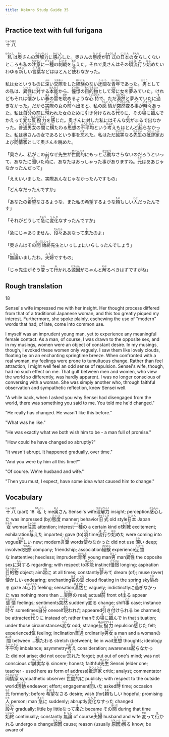 ```yaml
---
title: Kokoro Study Guide 35
---
```


## Practice text with full furigana

<p>
<ruby><rb>十八</rb><rt>じゅうはち</rt></ruby>
</p>

<p>
<ruby><rb>私</rb><rt>わたくし</rt></ruby>は<ruby><rb>奥</rb><rt>おく</rt></ruby>さんの<ruby><rb>理解力</rb><rt>りかいりょく</rt></ruby>に<ruby><rb>感心</rb><rt>かんしん</rt></ruby>した。奥さんの<ruby><rb>態度</rb><rt>たいど</rt></ruby>が<ruby><rb>旧式</rb><rt>きゅうしき</rt></ruby>の<ruby><rb>日本</rb><rt>にほん</rt></ruby>の<ruby><rb>女</rb><rt>おんな</rt></ruby>らしくないところも私の<ruby><rb>注意</rb><rt>ちゅうい</rt></ruby>に<ruby><rb>一種</rb><rt>いっしゅ</rt></ruby>の<ruby><rb>刺戟</rb><rt>しげき</rt></ruby>を<ruby><rb>与</rb><rt>あた</rt></ruby>えた。それで奥さんはその<ruby><rb>頃</rb><rt>ころ</rt></ruby><ruby><rb>流行</rb><rt>はや</rt></ruby>り<ruby><rb>始</rb><rt>はじ</rt></ruby>めたいわゆる<ruby><rb>新</rb><rt>あたら</rt></ruby>しい<ruby><rb>言葉</rb><rt>ことば</rt></ruby>などはほとんど<ruby><rb>使</rb><rt>つか</rt></ruby>わなかった。
</p>

<p>
私は女というものに<ruby><rb>深</rb><rt>ふか</rt></ruby>い<ruby><rb>交際</rb><rt>つきあい</rt></ruby>をした<ruby><rb>経験</rb><rt>けいけん</rt></ruby>のない<ruby><rb>迂闊</rb><rt>うかつ</rt></ruby>な<ruby><rb>青年</rb><rt>せいねん</rt></ruby>であった。<ruby><rb>男</rb><rt>おとこ</rt></ruby>としての私は、<ruby><rb>異性</rb><rt>いせい</rt></ruby>に<ruby><rb>対</rb><rt>たい</rt></ruby>する<ruby><rb>本能</rb><rt>ほんのう</rt></ruby>から、<ruby><rb>憧憬</rb><rt>どうけい</rt></ruby>の<ruby><rb>目的物</rb><rt>もくてきぶつ</rt></ruby>として<ruby><rb>常</rb><rt>つね</rt></ruby>に女を<ruby><rb>夢</rb><rt>ゆめ</rt></ruby>みていた。けれどもそれは<ruby><rb>懐</rb><rt>なつ</rt></ruby>かしい<ruby><rb>春</rb><rt>はる</rt></ruby>の<ruby><rb>雲</rb><rt>くも</rt></ruby>を<ruby><rb>眺</rb><rt>なが</rt></ruby>めるような<ruby><rb>心持</rb><rt>こころもち</rt></ruby>で、ただ<ruby><rb>漠然</rb><rt>ばくぜん</rt></ruby>と夢みていたに<ruby><rb>過</rb><rt>す</rt></ruby>ぎなかった。だから<ruby><rb>実際</rb><rt>じっさい</rt></ruby>の女の<ruby><rb>前</rb><rt>まえ</rt></ruby>へ<ruby><rb>出</rb><rt>で</rt></ruby>ると、私の<ruby><rb>感情</rb><rt>かんじょう</rt></ruby>が<ruby><rb>突然</rb><rt>とつぜん</rt></ruby><ruby><rb>変</rb><rt>かわ</rt></ruby>る<ruby><rb>事</rb><rt>こと</rt></ruby>が<ruby><rb>時々</rb><rt>ときどき</rt></ruby>あった。私は<ruby><rb>自分</rb><rt>じぶん</rt></ruby>の前に<ruby><rb>現</rb><rt>あら</rt></ruby>われた女のために<ruby><rb>引</rb><rt>ひ</rt></ruby>き<ruby><rb>付</rb><rt>つ</rt></ruby>けられる<ruby><rb>代</rb><rt>かわ</rt></ruby>りに、その<ruby><rb>場</rb><rt>ば</rt></ruby>に<ruby><rb>臨</rb><rt>のぞ</rt></ruby>んでかえって<ruby><rb>変</rb><rt>へん</rt></ruby>な<ruby><rb>反撥力</rb><rt>はんぱつりょく</rt></ruby>を<ruby><rb>感</rb><rt>かん</rt></ruby>じた。奥さんに対した私にはそんな<ruby><rb>気</rb><rt>き</rt></ruby>がまるで出なかった。<ruby><rb>普通</rb><rt>ふつう</rt></ruby><ruby><rb>男女</rb><rt>なんにょ</rt></ruby>の<ruby><rb>間</rb><rt>あいだ</rt></ruby>に<ruby><rb>横</rb><rt>よこ</rt></ruby>たわる<ruby><rb>思想</rb><rt>しそう</rt></ruby>の<ruby><rb>不平均</rb><rt>ふへいきん</rt></ruby>という<ruby><rb>考</rb><rt>かんが</rt></ruby>えもほとんど<ruby><rb>起</rb><rt>おこ</rt></ruby>らなかった。私は奥さんの女であるという事を<ruby><rb>忘</rb><rt>わす</rt></ruby>れた。私はただ<ruby><rb>誠実</rb><rt>せいじつ</rt></ruby>なる<ruby><rb>先生</rb><rt>せんせい</rt></ruby>の<ruby><rb>批評家</rb><rt>ひひょうか</rt></ruby>および<ruby><rb>同情家</rb><rt>どうじょうか</rt></ruby>として奥さんを眺めた。
</p>

<p>
「奥さん、私がこの前なぜ先生が<ruby><rb>世間的</rb><rt>せけんてき</rt></ruby>にもっと<ruby><rb>活動</rb><rt>かつどう</rt></ruby>なさらないのだろうといって、あなたに<ruby><rb>聞</rb><rt>き</rt></ruby>いた<ruby><rb>時</rb><rt>とき</rt></ruby>に、あなたはおっしゃった事がありますね。<ruby><rb>元</rb><rt>もと</rt></ruby>はああじゃなかったんだって」
</p>

「ええいいました。実際あんなじゃなかったんですもの」

「どんなだったんですか」

<p>
「あなたの<ruby><rb>希望</rb><rt>きぼう</rt></ruby>なさるような、また私の希望するような<ruby><rb>頼</rb><rt>たの</rt></ruby>もしい<ruby><rb>人</rb><rt>ひと</rt></ruby>だったんです」
</p>

<p>
「それがどうして<ruby><rb>急</rb><rt>きゅう</rt></ruby>に<ruby><rb>変化</rb><rt>へんか</rt></ruby>なすったんですか」
</p>

<p>
「急にじゃありません、<ruby><rb>段々</rb><rt>だんだん</rt></ruby>ああなって<ruby><rb>来</rb><rt>き</rt></ruby>たのよ」
</p>

<p>
「奥さんはその<ruby><rb>間</rb><rt>あいだ</rt></ruby><ruby><rb>始終</rb><rt>しじゅう</rt></ruby>先生といっしょにいらしったんでしょう」
</p>

<p>
「<ruby><rb>無論</rb><rt>むろん</rt></ruby>いましたわ。<ruby><rb>夫婦</rb><rt>ふうふ</rt></ruby>ですもの」
</p>

<p>
「じゃ先生がそう<ruby><rb>変</rb><rt>かわ</rt></ruby>って<ruby><rb>行</rb><rt>ゆ</rt></ruby>かれる<ruby><rb>源因</rb><rt>げんいん</rt></ruby>がちゃんと<ruby><rb>解</rb><rt>わか</rt></ruby>るべきはずですがね」
</p>


## Rough translation

18

Sensei's wife impressed me with her insight. Her thought process differed from that of a traditional Japanese woman, and this too greatly piqued my interest. Furthermore, she spoke plainly, eschewing the use of "modern" words that had, of late, come into common use.

I myself was an imprudent young man, yet to experience any meaningful female contact. As a man, of course, I was drawn to the opposite sex, and in my musings, women were an object of constant desire. In my musings, though, I evoked these women only vaguely. I saw them like lovely clouds, floating by on an enchanting springtime breeze. When confronted with a real woman, my feelings were prone to tumultuous change. Rather than feel attraction, I might well feel an odd sense of repulsion. Sensei's wife, though, had no such effect on me. That gulf between men and women, who view the world so differently, was hardly apparent. I was no longer conscious of conversing with a woman. She was simply another who, through faithful observation and sympathetic reflection, knew Sensei well.

"A while back, when I asked you why Sensei had disengaged from the world, there was something you said to me. You told me he'd changed."

"He really has changed. He wasn't like this before."

"What was he like."

"He was exactly what we both wish him to be - a man full of promise."

"How could he have changed so abruptly?"

"It wasn't abrupt. It happened gradually, over time."

"And you were by him all this time?"

"Of course. We're husband and wife."

"Then you must, I expect, have some idea what caused him to change."      


## Vocabulary

<p>
<span class="vocabstudy"><ruby><rb>十八</rb><rt>じゅうはち</rt></ruby>&nbsp;(part) 18</span>
<span class="vocabstudy"><ruby><rb>私</rb><rt>わたくし</rt></ruby>&nbsp;I; me</span><span class="vocabstudy"><ruby><rb>奥</rb><rt>おく</rt></ruby>さん&nbsp;Sensei's wife</span><span class="vocabstudy"><ruby><rb>理解力</rb><rt>りかいりょく</rt></ruby>&nbsp;insight; perception</span><span class="vocabstudy"><ruby><rb>感心</rb><rt>かんしん</rt></ruby>した&nbsp;was impressed (by)</span><span class="vocabstudy"><ruby><rb>態度</rb><rt>たいど</rt></ruby>&nbsp;manner; behavior</span><span class="vocabstudy"><ruby><rb>旧式</rb><rt>きゅうしき</rt></ruby>&nbsp;old style</span><span class="vocabstudy"><ruby><rb>日本</rb><rt>にほん</rt></ruby>&nbsp;Japan</span><span class="vocabstudy"><ruby><rb>女</rb><rt>おんな</rt></ruby>&nbsp;woman</span><span class="vocabstudy"><ruby><rb>注意</rb><rt>ちゅうい</rt></ruby>&nbsp;attention; interest</span><span class="vocabstudy"><ruby><rb>一種</rb><rt>いっしゅ</rt></ruby>の&nbsp;a certain kind of</span><span class="vocabstudy"><ruby><rb>刺戟</rb><rt>しげき</rt></ruby>&nbsp;excitement; exhilaration</span><span class="vocabstudy"><ruby><rb>与</rb><rt>あた</rt></ruby>えた&nbsp;imparted; gave (to)</span><span class="vocabstudy"><ruby><rb>頃</rb><rt>ころ</rt></ruby>&nbsp;time</span><span class="vocabstudy"><ruby><rb>流行</rb><rt>はや</rt></ruby>り<ruby><rb>始</rb><rt>はじ</rt></ruby>めた&nbsp;were coming into vogue</span><span class="vocabstudy"><ruby><rb>新</rb><rt>あたら</rt></ruby>しい&nbsp;new; modern</span><span class="vocabstudy"><ruby><rb>言葉</rb><rt>ことば</rt></ruby>&nbsp;words</span><span class="vocabstudy"><ruby><rb>使</rb><rt>つか</rt></ruby>わなかった&nbsp;did not use</span>
<span class="vocabstudy"><ruby><rb>深</rb><rt>ふか</rt></ruby>い&nbsp;deep; involved</span><span class="vocabstudy"><ruby><rb>交際</rb><rt>つきあい</rt></ruby>&nbsp;company; friendship; association</span><span class="vocabstudy"><ruby><rb>経験</rb><rt>けいけん</rt></ruby>&nbsp;experience</span><span class="vocabstudy"><ruby><rb>迂闊</rb><rt>うかつ</rt></ruby>な&nbsp;inattentive; heedless; imprudent</span><span class="vocabstudy"><ruby><rb>青年</rb><rt>せいねん</rt></ruby>&nbsp;young man</span><span class="vocabstudy"><ruby><rb>男</rb><rt>おとこ</rt></ruby>&nbsp;man</span><span class="vocabstudy"><ruby><rb>異性</rb><rt>いせい</rt></ruby>&nbsp;the opposite sex</span><span class="vocabstudy">に<ruby><rb>対</rb><rt>たい</rt></ruby>する&nbsp;regarding; with respect to</span><span class="vocabstudy"><ruby><rb>本能</rb><rt>ほんのう</rt></ruby>&nbsp;instinct</span><span class="vocabstudy"><ruby><rb>憧憬</rb><rt>どうけい</rt></ruby>&nbsp;longing; aspiration</span><span class="vocabstudy"><ruby><rb>目的物</rb><rt>もくてきぶつ</rt></ruby>&nbsp;object; aim</span><span class="vocabstudy"><ruby><rb>常</rb><rt>つね</rt></ruby>に&nbsp;at all times; constantly</span><span class="vocabstudy"><ruby><rb>夢</rb><rt>ゆめ</rt></ruby>みて&nbsp;dream (of); muse (over)</span><span class="vocabstudy"><ruby><rb>懐</rb><rt>なつ</rt></ruby>かしい&nbsp;endearing; enchanting</span><span class="vocabstudy"><ruby><rb>春</rb><rt>はる</rt></ruby>の<ruby><rb>雲</rb><rt>くも</rt></ruby>&nbsp;cloud floating in the spring sky</span><span class="vocabstudy"><ruby><rb>眺</rb><rt>なが</rt></ruby>める&nbsp;gaze at</span><span class="vocabstudy"><ruby><rb>心持</rb><rt>こころもち</rt></ruby>&nbsp;feeling; sensation</span><span class="vocabstudy"><ruby><rb>漠然</rb><rt>ばくぜん</rt></ruby>と&nbsp;vaguely; indistinctly</span><span class="vocabstudy">に<ruby><rb>過</rb><rt>す</rt></ruby>ぎなかった&nbsp;was nothing more than ...</span><span class="vocabstudy"><ruby><rb>実際</rb><rt>じっさい</rt></ruby>の&nbsp;real; actual</span><span class="vocabstudy"><ruby><rb>前</rb><rt>まえ</rt></ruby>&nbsp;front of</span><span class="vocabstudy"><ruby><rb>出</rb><rt>で</rt></ruby>る&nbsp;appear</span><span class="vocabstudy"><ruby><rb>感情</rb><rt>かんじょう</rt></ruby>&nbsp;feelings; sentiments</span><span class="vocabstudy"><ruby><rb>突然</rb><rt>とつぜん</rt></ruby>&nbsp;suddenly</span><span class="vocabstudy"><ruby><rb>変</rb><rt>かわ</rt></ruby>る&nbsp;change; shift</span><span class="vocabstudy"><ruby><rb>事</rb><rt>こと</rt></ruby>&nbsp;case; instance</span><span class="vocabstudy"><ruby><rb>時々</rb><rt>ときどき</rt></ruby>&nbsp;sometimes</span><span class="vocabstudy"><ruby><rb>自分</rb><rt>じぶん</rt></ruby>&nbsp;oneself</span><span class="vocabstudy"><ruby><rb>現</rb><rt>あら</rt></ruby>われた&nbsp;appeared</span><span class="vocabstudy"><ruby><rb>引</rb><rt>ひ</rt></ruby>き<ruby><rb>付</rb><rt>つ</rt></ruby>けられる&nbsp;be charmed; be attracted</span><span class="vocabstudy"><ruby><rb>代</rb><rt>かわ</rt></ruby>りに&nbsp;instead of; rather than</span><span class="vocabstudy">その<ruby><rb>場</rb><rt>ば</rt></ruby>に<ruby><rb>臨</rb><rt>のぞ</rt></ruby>んで&nbsp;in that situation; under those circumstances</span><span class="vocabstudy"><ruby><rb>変</rb><rt>へん</rt></ruby>な&nbsp;odd; strange</span><span class="vocabstudy"><ruby><rb>反撥力</rb><rt>はんぱつりょく</rt></ruby>&nbsp;repulsion</span><span class="vocabstudy"><ruby><rb>感</rb><rt>かん</rt></ruby>じた&nbsp;felt; experienced</span><span class="vocabstudy"><ruby><rb>気</rb><rt>き</rt></ruby>&nbsp;feeling; inclination</span><span class="vocabstudy"><ruby><rb>普通</rb><rt>ふつう</rt></ruby>&nbsp;ordinarily</span><span class="vocabstudy"><ruby><rb>男女</rb><rt>なんにょ</rt></ruby>&nbsp;a man and a woman</span><span class="vocabstudy">の<ruby><rb>間</rb><rt>あいだ</rt></ruby>&nbsp;between ...</span><span class="vocabstudy"><ruby><rb>横</rb><rt>よこ</rt></ruby>たわる&nbsp;stretch (between); lie in wait</span><span class="vocabstudy"><ruby><rb>思想</rb><rt>しそう</rt></ruby>&nbsp;thoughts; ideology</span><span class="vocabstudy"><ruby><rb>不平均</rb><rt>ふへいきん</rt></ruby>&nbsp;imbalance; asymmetry</span><span class="vocabstudy"><ruby><rb>考</rb><rt>かんが</rt></ruby>え&nbsp;consideration; awareness</span><span class="vocabstudy"><ruby><rb>起</rb><rt>おこ</rt></ruby>らなかった&nbsp;did not arise; did not occur</span><span class="vocabstudy"><ruby><rb>忘</rb><rt>わす</rt></ruby>れた&nbsp;forgot; put out of one's mind; was not conscious of</span><span class="vocabstudy"><ruby><rb>誠実</rb><rt>せいじつ</rt></ruby>なる&nbsp;sincere; honest; faithful</span><span class="vocabstudy"><ruby><rb>先生</rb><rt>せんせい</rt></ruby>&nbsp;Sensei (elder one; teacher - used here as form of address)</span><span class="vocabstudy"><ruby><rb>批評家</rb><rt>ひひょうか</rt></ruby>&nbsp;critic; analyst; commentator</span><span class="vocabstudy"><ruby><rb>同情家</rb><rt>どうじょうか</rt></ruby>&nbsp;sympathetic observer</span>
<span class="vocabstudy"><ruby><rb>世間的</rb><rt>せけんてき</rt></ruby>に&nbsp;publicly; with respect to the outside world</span><span class="vocabstudy"><ruby><rb>活動</rb><rt>かつどう</rt></ruby>&nbsp;endeavor; effort; engagement</span><span class="vocabstudy"><ruby><rb>聞</rb><rt>き</rt></ruby>いた&nbsp;asked</span><span class="vocabstudy"><ruby><rb>時</rb><rt>とき</rt></ruby>&nbsp;time; occasion</span><span class="vocabstudy"><ruby><rb>元</rb><rt>もと</rt></ruby>&nbsp;formerly; before</span>
<span class="vocabstudy"><ruby><rb>希望</rb><rt>きぼう</rt></ruby>なさる&nbsp;desire; wish (for)</span><span class="vocabstudy"><ruby><rb>頼</rb><rt>たの</rt></ruby>もしい&nbsp;hopeful; promising</span><span class="vocabstudy"><ruby><rb>人</rb><rt>ひと</rt></ruby>&nbsp;person; man</span>
<span class="vocabstudy"><ruby><rb>急</rb><rt>きゅう</rt></ruby>に&nbsp;suddenly; abruptly</span><span class="vocabstudy"><ruby><rb>変化</rb><rt>へんか</rt></ruby>なすった&nbsp;changed</span>
<span class="vocabstudy"><ruby><rb>段々</rb><rt>だんだん</rt></ruby>&nbsp;gradually; little by little</span><span class="vocabstudy">なって<ruby><rb>来</rb><rt>き</rt></ruby>た&nbsp;became</span>
<span class="vocabstudy">その<ruby><rb>間</rb><rt>あいだ</rt></ruby>&nbsp;during that time</span><span class="vocabstudy"><ruby><rb>始終</rb><rt>しじゅう</rt></ruby>&nbsp;continually; constantly</span>
<span class="vocabstudy"><ruby><rb>無論</rb><rt>むろん</rt></ruby>&nbsp;of course</span><span class="vocabstudy"><ruby><rb>夫婦</rb><rt>ふうふ</rt></ruby>&nbsp;husband and wife</span>
<span class="vocabstudy"><ruby><rb>変</rb><rt>かわ</rt></ruby>って<ruby><rb>行</rb><rt>ゆ</rt></ruby>かれる&nbsp;undergo a change</span><span class="vocabstudy"><ruby><rb>源因</rb><rt>げんいん</rt></ruby>&nbsp;cause; reason (usually <ruby><rb>原因</rb><rt>げんいん</rt></ruby>)</span><span class="vocabstudy"><ruby><rb>解</rb><rt>わか</rt></ruby>る&nbsp;know; be aware of</span>
</p>
